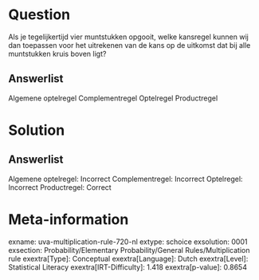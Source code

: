Question
========

Als je tegelijkertijd vier muntstukken opgooit, welke kansregel kunnen
wij dan toepassen voor het uitrekenen van de kans op de uitkomst dat bij
alle muntstukken kruis boven ligt?

Answerlist
----------

Algemene optelregel
Complementregel
Optelregel
Productregel

Solution
========

Answerlist
----------

Algemene optelregel: Incorrect
Complementregel: Incorrect
Optelregel: Incorrect
Productregel: Correct

Meta-information
================
exname: uva-multiplication-rule-720-nl
extype: schoice
exsolution: 0001
exsection: Probability/Elementary Probability/General Rules/Multiplication rule
exextra[Type]: Conceptual
exextra[Language]: Dutch
exextra[Level]: Statistical Literacy
exextra[IRT-Difficulty]: 1.418
exextra[p-value]: 0.8654
